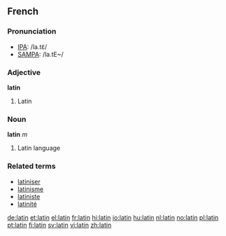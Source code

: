 {{see|Latin|latín}}

==French==

===Pronunciation===
*[[w:IPA|IPA]]: /la.tɛ̃/
*[[w:SAMPA|SAMPA]]: /la.tE~/

===Adjective===
{{fr-infl-adj|sm=latin|sf=latine|pm=latins|pf=latines|smp=la.tɛ̃|sfp=la.tin|pmp=la.tɛ̃|pfp=la.tin}}
'''latin'''
# Latin

===Noun===
{{fr-infl-noun|sm=latin|sf=latine|pm=latins|pf=latines|smp=la.tɛ̃|sfp=la.tin|pmp=la.tɛ̃|pfp=la.tin}}
'''latin''' ''m''
# Latin language

===Related terms===
*[[latiniser]]
*[[latinisme]]
*[[latiniste]]
*[[latinité]]

[[de:latin]]
[[et:latin]]
[[el:latin]]
[[fr:latin]]
[[hi:latin]]
[[io:latin]]
[[hu:latin]]
[[nl:latin]]
[[no:latin]]
[[pl:latin]]
[[pt:latin]]
[[fi:latin]]
[[sv:latin]]
[[vi:latin]]
[[zh:latin]]